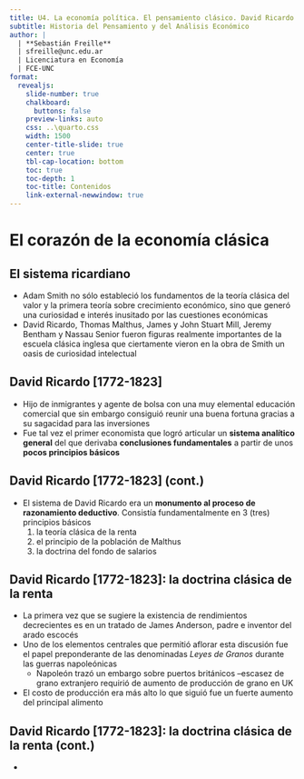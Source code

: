 ```yaml
---
title: U4. La economía política. El pensamiento clásico. David Ricardo
subtitle: Historia del Pensamiento y del Análisis Económico
author: |
  | **Sebastián Freille**
  | sfreille@unc.edu.ar
  | Licenciatura en Economía
  | FCE-UNC
format:
  revealjs:
    slide-number: true
    chalkboard:
      buttons: false
    preview-links: auto
    css: ..\quarto.css
    width: 1500
    center-title-slide: true
    center: true
    tbl-cap-location: bottom	
    toc: true
    toc-depth: 1
    toc-title: Contenidos
    link-external-newwindow: true
---
```


# El corazón de la economía clásica {background="#43464B"}

## El sistema ricardiano

- Adam Smith no sólo estableció los fundamentos de la teoría clásica
  del valor y la primera teoría sobre crecimiento económico, sino que
  generó una curiosidad e interés inusitado por las cuestiones
  económicas
- David Ricardo, Thomas Malthus, James y John Stuart Mill, Jeremy
  Bentham y Nassau Senior fueron figuras realmente importantes de la
  escuela clásica inglesa que ciertamente vieron en la obra de Smith
  un oasis de curiosidad intelectual
  
## David Ricardo [1772-1823]

- Hijo de inmigrantes y agente de bolsa con una muy elemental
  educación comercial que sin embargo consiguió reunir una buena
  fortuna gracias a su sagacidad para las inversiones
- Fue tal vez el primer economista que logró articular un **sistema
  analítico general** del que derivaba **conclusiones fundamentales**
  a partir de unos **pocos principios básicos**

## David Ricardo [1772-1823] (cont.)

- El sistema de David Ricardo era un **monumento al proceso de
  razonamiento deductivo**. Consistía fundamentalmente en 3 (tres)
  principios básicos
  1. la teoría clásica de la renta
  2. el principio de la población de Malthus
  3. la doctrina del fondo de salarios

## David Ricardo [1772-1823]: la doctrina clásica de la renta

- La primera vez que se sugiere la existencia de rendimientos
  decrecientes es en un tratado de James Anderson, padre e inventor
  del arado escocés
- Uno de los elementos centrales que permitió aflorar esta discusión
  fue el papel preponderante de las denominadas *Leyes de Granos*
  durante las guerras napoleónicas
  - Napoleón trazó un embargo sobre puertos británicos --escasez de
    grano extranjero requirió de aumento de producción de grano en UK
- El costo de producción era más alto lo que siguió fue un fuerte
  aumento del principal alimento
  
## David Ricardo [1772-1823]: la doctrina clásica de la renta (cont.)

-
  



